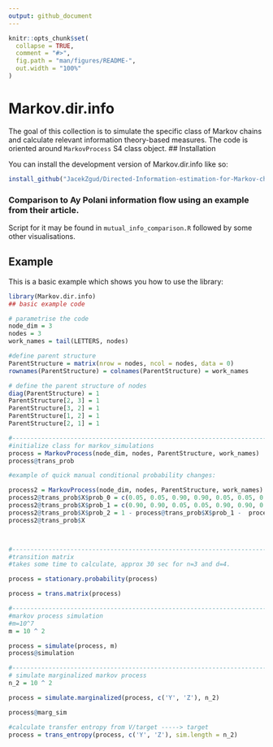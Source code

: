 ```yaml
---
output: github_document
---
```


<!-- README.md is generated from README.Rmd. Please edit that file -->

```r
knitr::opts_chunk$set(
  collapse = TRUE,
  comment = "#>",
  fig.path = "man/figures/README-",
  out.width = "100%"
)
```

# Markov.dir.info

<!-- badges: start -->
<!-- badges: end -->

The goal of this collection is to simulate the specific class of Markov chains and calculate relevant information theory-based measures. The code is oriented around `MarkovProcess` S4 class object.
## Installation

You can install the development version of Markov.dir.info like so:

``` r
install_github("JacekZgud/Directed-Information-estimation-for-Markov-chains")
```

### Comparison to Ay Polani information flow using an example from their article.
Script for it may be found in `mutual_info_comparison.R` followed by some other visualisations.


## Example

This is a basic example which shows you how to use the library:

```r
library(Markov.dir.info)
## basic example code

# parametrise the code
node_dim = 3
nodes = 3
work_names = tail(LETTERS, nodes)

#define parent structure
ParentStructure = matrix(nrow = nodes, ncol = nodes, data = 0)
rownames(ParentStructure) = colnames(ParentStructure) = work_names

# define the parent structure of nodes
diag(ParentStructure) = 1
ParentStructure[2, 3] = 1
ParentStructure[3, 2] = 1
ParentStructure[1, 2] = 1
ParentStructure[2, 1] = 1

#------------------------------------------------------------------------
#initialize class for markov_simulations
process = MarkovProcess(node_dim, nodes, ParentStructure, work_names)
process@trans_prob

#example of quick manual conditional probability changes:

process2 = MarkovProcess(node_dim, nodes, ParentStructure, work_names)
process2@trans_prob$X$prob_0 = c(0.05, 0.05, 0.90, 0.90, 0.05, 0.05, 0.90, 0.90, 0.1)
process2@trans_prob$X$prob_1 = c(0.90, 0.90, 0.05, 0.05, 0.90, 0.90, 0.05, 0.05, 0.1)
process2@trans_prob$X$prob_2 = 1 - process@trans_prob$X$prob_1 -  process@trans_prob$X$prob_0
process2@trans_prob$X



#------------------------------------------------------------------------
#transition matrix
#takes some time to calculate, approx 30 sec for n=3 and d=4.

process = stationary.probability(process)

process = trans.matrix(process)

#------------------------------------------------------------------------
#markov process simulation
#m=10^7
m = 10 ^ 2

process = simulate(process, m)
process@simulation

#-------------------------------------------------------------------------
# simulate marginalized markov process
n_2 = 10 ^ 2

process = simulate.marginalized(process, c('Y', 'Z'), n_2)

process@marg_sim

#calculate transfer entropy from V/target -----> target
process = trans_entropy(process, c('Y', 'Z'), sim.length = n_2)

```




